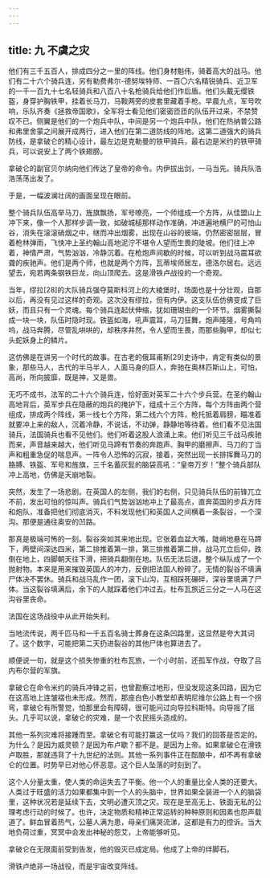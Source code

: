 ```yaml
---
---
---
```

title: 九 不虞之灾
---




他们有三千五百人，排成四分之一里的阵线。他们身材魁伟，骑着高大的战马。他们有二十六个骑兵连，另有勒费弗尔-德努埃特师、一百〇六名精锐骑兵、近卫军的一千一百九十七名轻骑兵和八百八十名枪骑兵给他们作后盾。他们头戴无缨铁盔，身穿护胸铁甲，挂着长马刀，马鞍两旁的皮套里藏着手枪。早晨九点，军号吹响，乐队齐奏《拯救帝国歌》，全军将士看见他们密密匝匝的队伍开过来，不禁赞叹不已。侧翼是他们的一个炮兵中队，中间是另一个炮兵中队，他们在热纳普公路和弗里舍蒙之间展开成两行，进入他们在第二道防线的阵地。这第二道强大的骑兵防线，是拿破仑的精心设计，最左边是克勒曼的铁甲骑兵，最右边是米约的铁甲骑兵，可以说安上了两个铁翅膀。

拿破仑的副官贝尔纳向他们传达了皇帝的命令。内伊拔出剑，一马当先。骑兵队浩浩荡荡出发了。

于是，一幅波澜壮阔的画面呈现在眼前。

整个骑兵队伍高举马刀，旌旗飘扬，军号嘹亮，一个师组成一个方阵，从佳盟山上冲下来，像一个人那样步调一致，如破城槌那样动作准确，冲进遍地横尸的可怕山谷，消失在滚滚硝烟之中，继而冲出烟雾，出现在山谷的彼端，仍然密密层层，冒着枪林弹雨，飞快冲上圣约翰山高地泥泞不堪令人望而生畏的陡坡。他们往上冲着，神情严肃，气势汹汹，冷静沉着。在枪炮声间歇的时候，可以听到战马震耳欲聋的疾驰声。他们是两个师，也就是两个方阵，瓦蒂埃师居左，德洛尔居右。远远望去，宛若两条钢铁巨龙，向山顶爬去。这是滑铁卢战役的一个奇观。

当年，缪拉[28]的大队骑兵强夺莫斯科河上的大棱堡时，场面也是十分壮观，自那以后，再没有见过这样的奇观。这次没有缪拉，但有内伊。这支队伍仿佛变成了巨妖，而且只有一个灵魂。每个骑兵连起伏伸缩，犹如珊瑚虫的一个环节。烟雾撕裂成一块一块，队伍时隐时现。铁盔如海，吼声震耳，马刀狂舞，炮声隆隆，号角呜呜，战马奔腾，尽管乱哄哄的，却秩序井然，令人望而生畏，而那些胸甲，却似七头蛇妖身上的鳞片。

这仿佛是在讲另一个时代的故事。在古老的俄耳甫斯[29]史诗中，肯定有类似的景象，那些马人，古代的半马半人，人面马身的巨人，奔驰在奥林匹斯山上，可怕，高尚，所向披靡，既是神，又是兽。

无巧不成书，法军的二十六个骑兵连，恰好面对英军二十六个步兵营。在圣约翰山高地背后，英军步兵在隐蔽的炮兵的掩护下，组成十三个方阵，每个方阵由两个营组成，排成两个阵线，第一线七个方阵，第二线六个方阵，枪托抵着肩膀，瞄准着就要冲上来的敌人，沉着冷静，不说话，不动弹，静静地等待着。他们看不见法国骑兵，法国骑兵也看不见他们。他们听着这股人浪涌上来。他们听见三千战马疾驰而来，声音越来越大，他们听见马蹄有节奏的奔跑声、胸甲的磨擦声、马刀的丁当声和粗重急促的喘息声。一阵令人恐怖的沉寂，接着，突然出现一长排挥舞马刀的胳膊、铁盔、军号和旌旗，三千名蓄灰髭的脑袋高吼：“皇帝万岁！”整个骑兵部队冲上高地，仿佛是天崩地裂。

突然，发生了一场悲剧。在英国人的左侧，我们的右侧，只见骑兵队伍的前锋兀立不前，发出可怕的惊叫声。骑兵们气势汹汹地冲上了最高点，直奔英国的步兵方阵和炮队，准备把他们彻底消灭，不料发现他们和英国人之间横着一条裂谷，一个深沟。那便是通往奥安的凹路。

那真是极端可怖的一刻。裂谷突如其来地出现。它张着血盆大嘴，陡峭地悬在马蹄下，两壁间深达四米，第二排推着第一排，第三排推着第二排，战马兀立后仰，跌倒在地上，四脚朝天往下滑，把骑兵翻倒在地。队伍无法后退，整个纵队成了一个抛射物。本来是用来摧毁英国人的冲力，反倒把法国人粉碎了。无情的裂谷不填满尸体决不罢休。骑兵和战马乱作一团，滚下山沟，互相踩死碾碎，深谷里填满了尸体。当这裂谷填满后，余下的人就踩着他们冲过去。杜布瓦旅近三分之一人马在这沟谷里丧命。

法国在这场战役中从此开始失利。

当地流传说，两千匹马和一千五百名骑士葬身在这条凹路里，这显然是夸大其词了。这个数字，可能把第二天扔进裂谷的其他尸体也算进去了。

顺便说一句，就是这个损失惨重的杜布瓦旅，一个小时前，还孤军作战，夺取了吕内布尔营的军旗。

拿破仑在命令米约的骑兵冲锋之前，也曾勘察过地形，但没发现这条凹路，因为它在这高地上连皱褶也未形成。然而，那座白色小教堂却表明尼维尔公路上有一个拐弯，拿破仑有所警觉，怕那里会有障碍，很可能问过向导拉科斯特。向导摇了摇头。几乎可以说，拿破仑的灾难，是一个农民摇头造成的。

其他一系列灾难将接踵而至。拿破仑有可能打赢这一仗吗？我们的回答是否定的。为什么？是因为威灵顿？是因为布卢歇？都不是。是因为上帝。如果拿破仑在滑铁卢取胜，那就违背了十九世纪的法则。其他一系列事件正在酝酿中，却不再有拿破仑的位置。时势早已对他心怀恶意。这个巨人坠落的时刻到了。

这个人分量太重，使人类的命运失去了平衡。他一个人的重量比全人类的还要大。人类过于旺盛的活力如果都集中到一个人的头脑中，世界如果全装进一个人的脑袋里，这种状况若是延续下去，文明必遭灭顶之灾。现在是至高无上、铁面无私的公理考虑行动的时候了。也许，决定物质和精神正常运转的种种原则和因素也怨声载道了。鲜血冒着热气，公墓人满为患，母亲们痛哭流涕，这都是有力的控诉。当大地负荷过重，冥冥中会发出神秘的怨艾，上帝能够听见。

拿破仑在无限面前受到告发，他的毁灭已成定局。他成了上帝的绊脚石。

滑铁卢绝非一场战役，而是宇宙改变阵线。